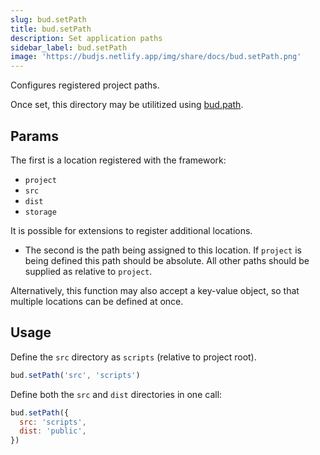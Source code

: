 ```yaml
---
slug: bud.setPath
title: bud.setPath
description: Set application paths
sidebar_label: bud.setPath
image: 'https://budjs.netlify.app/img/share/docs/bud.setPath.png'
---
```


Configures registered project paths.

Once set, this directory may be utilitized using [bud.path](/docs/bud.path).

## Params

The first is a location registered with the framework:

- `project`
- `src`
- `dist`
- `storage`

It is possible for extensions to register additional locations.

- The second is the path being assigned to this location. If `project` is being defined this path should be absolute. All other paths should be supplied as relative to `project`.

Alternatively, this function may also accept a key-value object, so that multiple locations can be defined at once.

## Usage

Define the `src` directory as `scripts` (relative to project root).

```js
bud.setPath('src', 'scripts')
```

Define both the `src` and `dist` directories in one call:

```js
bud.setPath({
  src: 'scripts',
  dist: 'public',
})
```
